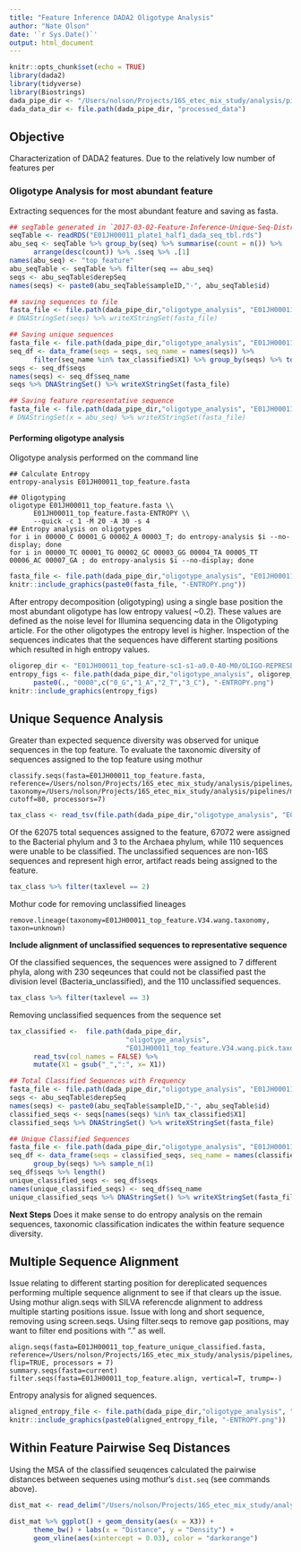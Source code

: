 ```yaml
---
title: "Feature Inference DADA2 Oligotype Analysis"
author: "Nate Olson"
date: '`r Sys.Date()`'
output: html_document
---
```


```r
knitr::opts_chunk$set(echo = TRUE)
library(dada2)
library(tidyverse)
library(Biostrings)
dada_pipe_dir <- "/Users/nolson/Projects/16S_etec_mix_study/analysis/pipelines/dada2"
dada_data_dir <- file.path(dada_pipe_dir, "processed_data")
```

## Objective 
Characterization of DADA2 features. 
Due to the relatively low number of features per 

### Oligotype Analysis for most abundant feature

Extracting sequences for the most abundant feature and saving as fasta.
```r
## seqTable generated in `2017-03-02-Feature-Inference-Unique-Seq-Distribution.Rmd`
seqTable <- readRDS("E01JH00011_plate1_half1_dada_seq_tbl.rds")
abu_seq <- seqTable %>% group_by(seq) %>% summarise(count = n()) %>% 
      arrange(desc(count)) %>% .$seq %>% .[1]
names(abu_seq) <- "top_feature"
abu_seqTable <- seqTable %>% filter(seq == abu_seq)
seqs <- abu_seqTable$derepSeq 
names(seqs) <- paste0(abu_seqTable$sampleID,"-", abu_seqTable$id)

## saving sequences to file
fasta_file <- file.path(dada_pipe_dir,"oligotype_analysis", "E01JH00011_top_feature.fasta")
# DNAStringSet(seqs) %>% writeXStringSet(fasta_file)

## Saving unique sequences
fasta_file <- file.path(dada_pipe_dir,"oligotype_analysis", "E01JH00011_top_feature_unique.fasta") 
seq_df <- data_frame(seqs = seqs, seq_name = names(seqs)) %>% 
      filter(seq_name %in% tax_classified$X1) %>% group_by(seqs) %>% top_n(1)
seqs <- seq_df$seqs
names(seqs) <- seq_df$seq_name
seqs %>% DNAStringSet() %>% writeXStringSet(fasta_file)

## Saving feature representative sequence
fasta_file <- file.path(dada_pipe_dir,"oligotype_analysis", "E01JH00011_top_feature_seq.fasta")
# DNAStringSet(x = abu_seq) %>% writeXStringSet(fasta_file)
```

#### Performing oligotype analysis

Oligotype analysis performed on the command line
```
## Calculate Entropy
entropy-analysis E01JH00011_top_feature.fasta 

## Oligotyping
oligotype E01JH00011_top_feature.fasta \\
      E01JH00011_top_feature.fasta-ENTROPY \\
      --quick -c 1 -M 20 -A 30 -s 4
## Entropy analysis on oligotypes
for i in 00000_C 00001_G 00002_A 00003_T; do entropy-analysis $i --no-display; done
for i in 00000_TC 00001_TG 00002_GC 00003_GG 00004_TA 00005_TT 00006_AC 00007_GA ; do entropy-analysis $i --no-display; done
```

```r
fasta_file <- file.path(dada_pipe_dir,"oligotype_analysis", "E01JH00011_top_feature.fasta")
knitr::include_graphics(paste0(fasta_file, "-ENTROPY.png"))
```

After entropy decomposition (oligotyping) using a single base position the most abundant oligotype has low entropy values( ~0.2). 
These values are defined as the noise level for Illumina sequencing data in the Oligotyping article. 
For the other oligotypes the entropy level is higher. 
Inspection of the sequences indicates that the sequences have different starting positions which resulted in high entropy values. 
```r
oligorep_dir <- "E01JH00011_top_feature-sc1-s1-a0.0-A0-M0/OLIGO-REPRESENTATIVES/"
entropy_figs <- file.path(dada_pipe_dir,"oligotype_analysis", oligorep_dir) %>% 
      paste0(., "0000",c("0_G","1_A","2_T","3_C"), "-ENTROPY.png")
knitr::include_graphics(entropy_figs)
```


## Unique Sequence Analysis 
Greater than expected sequence diversity was observed for unique sequences in the top feature.
To evaluate the taxonomic diversity of sequences assigned to the top feature using mothur 
```
classify.seqs(fasta=E01JH00011_top_feature.fasta, reference=/Users/nolson/Projects/16S_etec_mix_study/analysis/pipelines/mothur/data/references/trainset.10_082014.V34.fasta, taxonomy=/Users/nolson/Projects/16S_etec_mix_study/analysis/pipelines/mothur/data/references/trainset.10_082014.V34.tax, cutoff=80, processors=7)
```

```r
tax_class <- read_tsv(file.path(dada_pipe_dir,"oligotype_analysis", "E01JH00011_top_feature.V34.wang.tax.summary"))
```

Of the 62075 total sequences assigned to the feature, 67072 were assigned to the Bacterial phylum and 3 to the Archaea phylum, while 110 sequences were unable to be classified. 
The unclassified sequences are non-16S sequences and represent high error, artifact reads being assigned to the feature. 

```r
tax_class %>% filter(taxlevel == 2)
```

Mothur code for removing unclassified lineages
```
remove.lineage(taxonomy=E01JH00011_top_feature.V34.wang.taxonomy, taxon=unknown)
```

__Include alignment of unclassified sequences to representative sequence__

Of the classified sequences, the sequences were assigned to 7 different phyla, along with 230 seqeunces that could not be classified past the division level (Bacteria_unclassified), and the 110 unclassified sequences. 
```r
tax_class %>% filter(taxlevel == 3)
```

Removing unclassified sequences from the sequence set
```r
tax_classified <-  file.path(dada_pipe_dir,
                             "oligotype_analysis", 
                             "E01JH00011_top_feature.V34.wang.pick.taxonomy") %>% 
      read_tsv(col_names = FALSE) %>% 
      mutate(X1 = gsub("_",":", x= X1))
```

```r
## Total Classified Sequences with Frequency
fasta_file <- file.path(dada_pipe_dir,"oligotype_analysis", "E01JH00011_top_feature_classified.fasta")
seqs <- abu_seqTable$derepSeq 
names(seqs) <- paste0(abu_seqTable$sampleID,"-", abu_seqTable$id)
classified_seqs <- seqs[names(seqs) %in% tax_classified$X1]
classified_seqs %>% DNAStringSet() %>% writeXStringSet(fasta_file)

## Unique Classified Sequences
fasta_file <- file.path(dada_pipe_dir,"oligotype_analysis", "E01JH00011_top_feature_unique_classified.fasta")
seq_df <- data_frame(seqs = classified_seqs, seq_name = names(classified_seqs)) %>% 
      group_by(seqs) %>% sample_n(1)
seq_df$seqs %>% length()
unique_classified_seqs <- seq_df$seqs
names(unique_classified_seqs) <- seq_df$seq_name
unique_classified_seqs %>% DNAStringSet() %>% writeXStringSet(fasta_file)
```

__Next Steps__ Does it make sense to do entropy analysis on the remain sequences, taxonomic classification indicates the within feature sequence diversity.

## Multiple Sequence Alignment 
Issue relating to different starting position for dereplicated sequences performing multiple sequence alignment to see if that clears up the issue.
Using mothur align.seqs with SILVA referencde alignment to address multiple starting positions issue. 
Issue with long and short sequence, removing using screen.seqs. 
Using filter.seqs to remove gap positions, may want to filter end positions with "." as well.  

```
align.seqs(fasta=E01JH00011_top_feature_unique_classified.fasta, reference=/Users/nolson/Projects/16S_etec_mix_study/analysis/pipelines/mothur/data/references/silva.nr_v119.V34.align, flip=TRUE, processors = 7)
summary.seqs(fasta=current)
filter.seqs(fasta=E01JH00011_top_feature.align, vertical=T, trump=-)

```

Entropy analysis for aligned sequences. 
```r
aligned_entropy_file <- file.path(dada_pipe_dir,"oligotype_analysis", "E01JH00011_top_feature_classified.fasta")
knitr::include_graphics(paste0(aligned_entropy_file, "-ENTROPY.png"))
```



## Within Feature Pairwise Seq Distances
Using the MSA of the classified seuqences calculated the pairwise distances between sequenes using mothur's `dist.seq` (see commands above).

```r
dist_mat <- read_delim("/Users/nolson/Projects/16S_etec_mix_study/analysis/pipelines/dada2/oligotype_analysis/E01JH00011_top_feature_unique_curated.filter.dist",col_names = FALSE, delim = " ")
```
```r
dist_mat %>% ggplot() + geom_density(aes(x = X3)) + 
      theme_bw() + labs(x = "Distance", y = "Density") + 
      geom_vline(aes(xintercept = 0.03), color = "darkorange")
```


